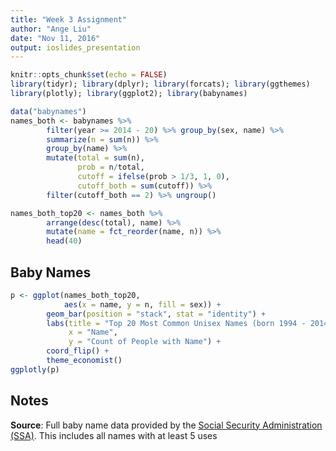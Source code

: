---
title: "Week 3 Assignment"
author: "Ange Liu"
date: "Nov 11, 2016"
output: ioslides_presentation
---

```{r setup, include=FALSE}
knitr::opts_chunk$set(echo = FALSE)
library(tidyr); library(dplyr); library(forcats); library(ggthemes)
library(plotly); library(ggplot2); library(babynames)
```

```{r data, include=FALSE}
data("babynames")
names_both <- babynames %>% 
        filter(year >= 2014 - 20) %>% group_by(sex, name) %>%
        summarize(n = sum(n)) %>%
        group_by(name) %>%
        mutate(total = sum(n),
               prob = n/total,
               cutoff = ifelse(prob > 1/3, 1, 0),
               cutoff_both = sum(cutoff)) %>%
        filter(cutoff_both == 2) %>% ungroup()

names_both_top20 <- names_both %>%
        arrange(desc(total), name) %>% 
        mutate(name = fct_reorder(name, n)) %>%
        head(40)

```


## Baby Names
```{r}
p <- ggplot(names_both_top20, 
            aes(x = name, y = n, fill = sex)) + 
        geom_bar(position = "stack", stat = "identity") +
        labs(title = "Top 20 Most Common Unisex Names (born 1994 - 2014)", 
             x = "Name", 
             y = "Count of People with Name") +
        coord_flip() +
        theme_economist()
ggplotly(p)
```


## Notes
**Source**: Full baby name data provided by the [Social Security Administration (SSA)](https://www.ssa.gov/oact/babynames/limits.html). This includes all names with at least 5 uses
